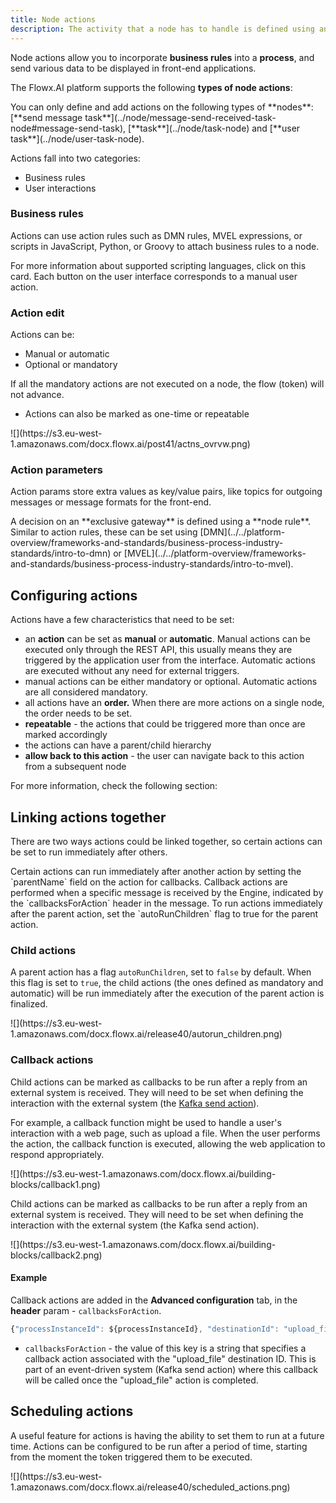 ```yaml
---
title: Node actions
description: The activity that a node has to handle is defined using an action. These can have various types, they can be used to specify the communication details for plugins or integrations.
---
```


<Card title="Why it is important?"/>

Node actions allow you to incorporate <Tooltip tip ="Business rules are actions that can be configured on task/user task nodes in a business process. Business rules can be written in various script languages such as MVEL, JavaScript, Python, Groovy, or DMN (Decision Model and Notation)."> **business rules** </Tooltip> into a <Tooltip tip= "A process is a representation of a business use case, such as requesting a new credit card. These steps can involve a combination of automated actions and human interactions."> **process**</Tooltip>, and send various data to be displayed in front-end applications.


The Flowx.AI platform supports the following **types of node actions**:

<CardGroup>
<Card title ="Business rule" href="./business-rule-action/business-rule-action" icon ="gavel"/>
<Card title="Save Data" icon = "floppy-disk"/>
<Card title= "Kafka send" href="../node/message-send-received-task-node" icon = "share-from-square"/>
<Card title="Send data to user interface" href="./send-data-to-user-interface" icon ="desktop"/>
<Card title="Upload file" href="./upload-file-action" icon="upload"/>
<Card title="Start subprocess" href="./start-subprocess-action" icon="play"/>
<Card title="Append params to parent process" href= "./append-params-to-parent-process" icon ="circle-plus"/>
<Card title="Start integration workflow" href= "./start-integration-workflow" icon ="plug"/>
<Card title="Start new project instance" href= "./start-new-project-instance" icon ="folder"/>
</CardGroup>

<Info>
You can only define and add actions on the following types of **nodes**: [**send message task**](../node/message-send-received-task-node#message-send-task), [**task**](../node/task-node) and [**user task**](../node/user-task-node).
</Info>

Actions fall into two categories:

* Business rules
* User interactions

### Business rules

Actions can use action rules such as DMN rules, MVEL expressions, or scripts in JavaScript, Python, or Groovy to attach business rules to a node.

<Card title ="Business rule action" href ="./business-rule-action" icon ="link"/>


<Card title ="Supported scripts" href ="../supported-scripts" icon ="link">
For more information about supported scripting languages, click on this card.
</Card>

<Hint>
Each button on the user interface corresponds to a manual user action.
</Hint>

### Action edit

Actions can be:

* Manual or automatic
* Optional or mandatory 

<Info>
If all the mandatory actions are not executed on a node, the flow (token) will not advance.
</Info>

* Actions can also be marked as one-time or repeatable

<Frame>
![](https://s3.eu-west-1.amazonaws.com/docx.flowx.ai/post41/actns_ovrvw.png)
</Frame>


### Action parameters

Action params store extra values as key/value pairs, like topics for outgoing messages or message formats for the front-end.

<Info>
A decision on an **exclusive gateway** is defined using a **node rule**. Similar to action rules, these can be set using [DMN](../../platform-overview/frameworks-and-standards/business-process-industry-standards/intro-to-dmn) or [MVEL](../../platform-overview/frameworks-and-standards/business-process-industry-standards/intro-to-mvel).
</Info>

## Configuring actions

Actions have a few characteristics that need to be set:

* an **action** can be set as **manual** or **automatic**. Manual actions can be executed only through the REST API, this usually means they are triggered by the application user from the interface. Automatic actions are executed without any need for external triggers.
* manual actions can be either mandatory or optional. Automatic actions are all considered mandatory.
* all actions have an **order.** When there are more actions on a single node, the order needs to be set.
* **repeatable** - the actions that could be triggered more than once are marked accordingly
* the actions can have a parent/child hierarchy
* **allow back to this action** - the user can navigate back to this action from a subsequent node

For more information, check the following section:

<Card title= "Adding an action to a node" href= "../../flowx-designer/managing-a-project-flow/adding-an-action-to-a-node"/>

## Linking actions together

There are two ways actions could be linked together, so certain actions can be set to run immediately after others.

<Info>
Certain actions can run immediately after another action by setting the `parentName` field on the action for callbacks. Callback actions are performed when a specific message is received by the Engine, indicated by the `callbacksForAction` header in the message. To run actions immediately after the parent action, set the `autoRunChildren` flag to true for the parent action.
</Info>

### Child actions

A parent action has a flag `autoRunChildren`, set to `false` by default. When this flag is set to `true`, the child actions (the ones defined as mandatory and automatic) will be run immediately after the execution of the parent action is finalized.

<Frame>
![](https://s3.eu-west-1.amazonaws.com/docx.flowx.ai/release40/autorun_children.png)
</Frame>

### Callback actions

Child actions can be marked as callbacks to be run after a reply from an external system is received. They will need to be set when defining the interaction with the external system (the [Kafka send action](../node/message-send-received-task-node#configuring-a-message-send-task-node)).

For example, a callback function might be used to handle a user's interaction with a web page, such as upload a file. When the user performs the action, the callback function is executed, allowing the web application to respond appropriately.

<Frame>
![](https://s3.eu-west-1.amazonaws.com/docx.flowx.ai/building-blocks/callback1.png)
</Frame>

Child actions can be marked as callbacks to be run after a reply from an external system is received. They will need to be set when defining the interaction with the external system (the Kafka send action).

<Frame>
![](https://s3.eu-west-1.amazonaws.com/docx.flowx.ai/building-blocks/callback2.png)
</Frame>

#### Example

Callback actions are added in the **Advanced configuration** tab, in the **header** param - `callbacksForAction`.

```js
{"processInstanceId": ${processInstanceId}, "destinationId": "upload_file", "callbacksForAction": "upload_file"}
```

* `callbacksForAction` - the value of this key is a string that specifies a callback action associated with the "upload_file" destination ID. This is part of an event-driven system (Kafka send action) where this callback will be called once the "upload_file" action is completed.

## Scheduling actions

A useful feature for actions is having the ability to set them to run at a future time. Actions can be configured to be run after a period of time, starting from the moment the token triggered them to be executed.

<Frame>
![](https://s3.eu-west-1.amazonaws.com/docx.flowx.ai/release40/scheduled_actions.png)
</Frame>